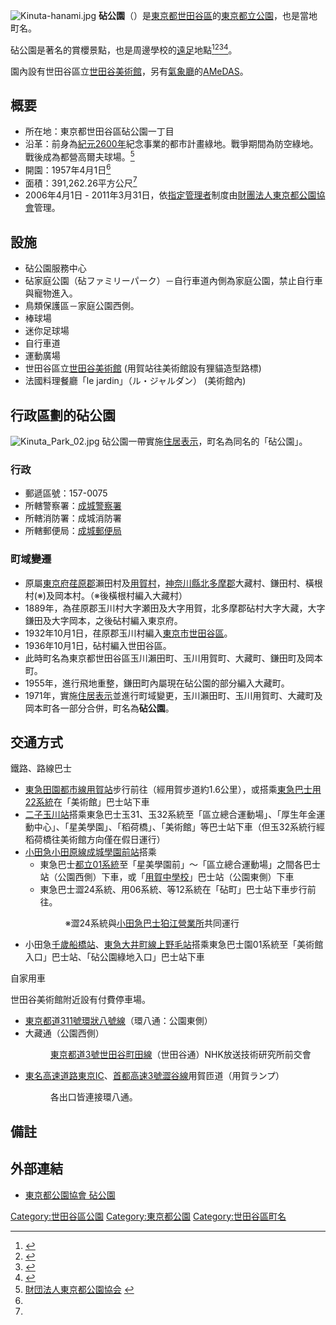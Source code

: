 {{Infobox park
| name = 砧公園
| image = Kinuta Park 04.jpg
| caption =
| location = {{JPN}}[[東京都|東京都]][[世田谷區|世田谷區]]砧公園1-1
| type = 都市公園
| area = 391,777.35平方公尺
| equipment = [[足球場|足球場]]、[[棒球場|棒球場]]兼[[體育場|體育場]]
| parking_lot = 177車位
| authorized =
| opened = 1957年4月1日
| manager = 砧公園服務中心
| coordinates = {{Coord|35|37|44.5|N|139|37|16.8|E|type:landmark|display=inline,title}}
| access = 參照[[#交通方式|交通方式]]
| website = [http://www.tokyo-park.or.jp/park/format/index004.html 砧公園]
}}
[[File:Kinuta-hanami.jpg|thumb]]
'''砧公園'''（{{jpn|j=砧公園|hg=きぬたこうえん|rm=Kinuta-Kōen|f=y}}）是[[東京都|東京都]][[世田谷區|世田谷區]]的[[東京都立公園|東京都立公園]]，也是當地町名。

砧公園是著名的賞櫻景點，也是周邊學校的[[遠足|遠足]]地點<ref>{{cite web |url=http://www.keins.city.kawasaki.jp/2/ke207301/08gakunen/3nen/3nen-2/3kinuta.html |title=遠足 in 砧公園（6月13日） |publisher=[[川崎市立鷺沼小學校|川崎市立鷺沼小學校]] |date=2008-06-13 |accessdate=2011-04-03 }}{{dead link|date=2018年1月 |bot=InternetArchiveBot |fix-attempted=yes }}</ref><ref>{{cite web |url=http://www.edu.city.yokohama.jp/sch/es/shinishikawa/h21/txt21/ensoku5nen.html |title=なかよし遠足 |publisher=[[橫濱市立新石川小學校|橫濱市立新石川小學校]] |year=2009 |accessdate=2011-04-03 }}{{dead link|date=2018年1月 |bot=InternetArchiveBot |fix-attempted=yes }}</ref><ref>{{cite web |url=http://www.meguro.ed.jp/weblog/index.php?id=1310029&type=1&column_id=230068&category_id=7341&date=20100929 |title=1年遠足 砧公園 |publisher=[[目黑區立東根小學校|目黑區立東根小學校]] |date=2010-09-29 |accessdate=2011-04-03 |archive-date=2013-10-04 |archive-url=https://web.archive.org/web/20131004223819/http://www.meguro.ed.jp/weblog/index.php?id=1310029&type=1&column_id=230068&category_id=7341&date=20100929 |dead-url=no }}</ref><ref>{{cite web |url=http://academic3.plala.or.jp/sanya-k/19kinuta/19kinutaennsoku.html |title=砧公園遠足 |publisher=渋谷區 山谷かきのみ園 |year=2007 |accessdate=2011-04-03 }}{{dead link|date=2018年1月 |bot=InternetArchiveBot |fix-attempted=yes }}</ref>。

園內設有世田谷區立[[世田谷美術館|世田谷美術館]]，另有[[氣象廳|氣象廳]]的[[AMeDAS|AMeDAS]]。

==概要==
*所在地：東京都世田谷區砧公園一丁目
*沿革：前身為[[紀元2600年|紀元2600年]]紀念事業的都市計畫綠地。戰爭期間為防空綠地。戰後成為都營高爾夫球場。<ref name=zai>[http://www.tokyo-park.or.jp/park/format/outline004.html 財団法人東京都公園協会] {{webarchive|url=https://web.archive.org/web/20130930031212/http://www.tokyo-park.or.jp/park/format/outline004.html |date=2013-09-30 }}</ref>
*開園：1957年4月1日<ref name=zai/>
*面積：391,262.26平方公尺<ref name=zai/>
*2006年4月1日 - 2011年3月31日，依[[指定管理者|指定管理者]]制度由[[財團法人|財團法人]][[東京都公園協會|東京都公園協會]]管理。

== 設施 ==
*砧公園服務中心
*砧家庭公園（砧ファミリーパーク）－自行車道內側為家庭公園，禁止自行車與寵物進入。
*鳥類保護區－家庭公園西側。
*棒球場
*迷你足球場
*自行車道
*運動廣場
*世田谷區立[[世田谷美術館|世田谷美術館]] (用賀站往美術館設有狸貓造型路標)
*法國料理餐廳「le jardin」（ル・ジャルダン） (美術館內)

== 行政區劃的砧公園 ==
{{Infobox Settlement
|official_name = 砧公園
|native_name =
|settlement_type = [[町|町]]
|image_skyline =
|imagesize =
|image_caption =
|image_flag =
|image_seal =
| image_map =
| map_caption =
| pushpin_map = Tokyo city
|subdivision_type = [[國家|國家]]
|subdivision_name = [[File:Flag_of_Japan.svg|border]] [[日本|日本]]
|subdivision_type1 = [[都道府縣|都道府縣]]
|subdivision_name1 = [[File:Flag_of_Tokyo_Prefecture.svg|25px]] [[東京都|東京都]]
|subdivision_type2 = [[東京都區部|特別區]]
|subdivision_name2 = [[File:Flag_of_Setagaya,_Tokyo.svg|25px]] [[世田谷區|世田谷區]]
|established_title =
|established_date =
|government_type =
|leader_title =
|leader_name =
|area_magnitude =
|area_total_sq_mi =
|area_total_km2 =
|area_land_sq_mi =
|area_land_km2 =
|area_urban_sq_mi =
|area_urban_km2 =
|area_metro_km2 =
|area_metro_sq_mi =
|population_as_of= 2013年（平成25年）9月1日
|population_footnotes = <ref>[http://www.city.setagaya.lg.jp/kurashi/107/157/692/694/1884/d00123410_d/fil/district201309.xls 平成25年（2013年）の世田谷区の町丁別人口と世帯数 - 世田谷区]</ref>
|population_total = 0
|population_urban =
|population_metro =
|population_density_sq_mi =
|population_density_km2 =
| timezone = [[日本標準時間|JST]]
| utc_offset = +9
|timezone_DST =
|utc_offset_DST =
|latd=35|latm=37|lats=44.5|latNS=N
|longd=139|longm=37|longs=16.8|longEW=E
|elevation_footnotes=
|elevation_m =
|elevation_ft =
|postal_code_type = [[郵遞區號|郵遞區號]]
|postal_code = 157-0075
|area_code =
|website =
|footnotes =
}}
[[File:Kinuta_Park_02.jpg|thumb]]
砧公園一帶實施[[住居表示|住居表示]]，町名為同名的「砧公園」。

=== 行政 ===
* 郵遞區號：157-0075
* 所轄警察署：[[成城警察署|成城警察署]]
* 所轄消防署：成城消防署
* 所轄郵便局：[[成城郵便局|成城郵便局]]

=== 町域變遷 ===
*原屬[[東京府|東京府]][[荏原郡|荏原郡]]瀨田村及[[用賀|用賀村]]，[[神奈川縣|神奈川縣]][[北多摩郡|北多摩郡]]大藏村、鎌田村、橫根村(※)及岡本村。（※後橫根村編入大藏村）
*1889年，為荏原郡玉川村大字瀬田及大字用賀，北多摩郡砧村大字大藏，大字鎌田及大字岡本，之後砧村編入東京府。
*1932年10月1日，荏原郡玉川村編入[[東京市|東京市]][[世田谷區|世田谷區]]。
*1936年10月1日，砧村編入世田谷區。
*此時町名為東京都世田谷區玉川瀨田町、玉川用賀町、大藏町、鎌田町及岡本町。
*1955年，進行飛地重整，鎌田町內屬現在砧公園的部分編入大藏町。
*1971年，實施[[住居表示|住居表示]]並進行町域變更，玉川瀨田町、玉川用賀町、大藏町及岡本町各一部分合併，町名為'''砧公園'''。

== 交通方式 ==
;鐵路、路線巴士
*[[東急田園都市線|東急田園都市線]][[用賀站|用賀站]]步行前往（經用賀步道約1.6公里），或搭乘[[東急巴士|東急巴士]][[東急巴士瀨田營業所|用22系統]]在「美術館」巴士站下車
*[[二子玉川站|二子玉川站]]搭乘東急巴士玉31、玉32系統至「區立總合運動場」、「厚生年金運動中心」、「星美學園」、「稻荷橋」、「美術館」等巴士站下車（但玉32系統行經稻荷橋往美術館方向僅在假日運行）
*[[小田急小田原線|小田急小田原線]][[成城學園前站|成城學園前站]]搭乘
**東急巴士[[東急巴士弦卷營業所|都立01系統]]至「星美學園前」～「區立總合運動場」之間各巴士站（公園西側）下車，或「[[世田谷區立用賀中學校|用賀中學校]]」巴士站（公園東側）下車
**東急巴士澀24系統、用06系統、等12系統在「砧町」巴士站下車步行前往。
**:※澀24系統與[[小田急巴士狛江營業所|小田急巴士狛江營業所]]共同運行
*小田急[[千歲船橋站|千歲船橋站]]、[[東急大井町線|東急大井町線]][[上野毛站|上野毛站]]搭乘東急巴士園01系統至「美術館入口」巴士站、「砧公園綠地入口」巴士站下車
;自家用車
世田谷美術館附近設有付費停車場。
*[[東京都道311號環狀八號線|東京都道311號環狀八號線]]（環八通：公園東側）
*大藏通（公園西側）
*:[[東京都道3號世田谷町田線|東京都道3號世田谷町田線]]（世田谷通）NHK放送技術研究所前交會
*[[東名高速道路|東名高速道路]][[東京IC|東京IC]]、[[首都高速3號澀谷線|首都高速3號澀谷線]]用賀匝道（用賀ランプ）
*:各出口皆連接環八通。

== 備註 ==
{{commonscat|Kinuta Park}}
{{reflist}}

== 外部連結 ==
*[http://www.tokyo-park.or.jp/park/format/index004.html 東京都公園協會 砧公園] {{Wayback|url=http://www.tokyo-park.or.jp/park/format/index004.html |date=20131004212946 }}

{{世田谷區的町名}}
{{東京都立公園}}
{{DEFAULTSORT:Kinuta Koen}}
[[Category:世田谷區公園|Category:世田谷區公園]]
[[Category:東京都公園|Category:東京都公園]]
[[Category:世田谷區町名|Category:世田谷區町名]]